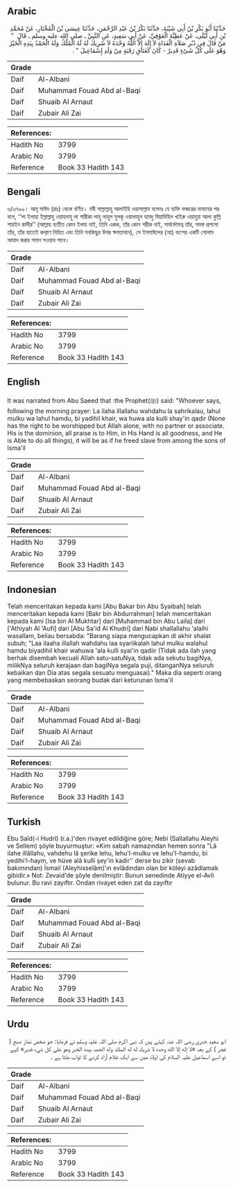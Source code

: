 ## Arabic


<div dir="rtl" lang="ar" style={{fontSize:'larger',backgroundColor:'#f8f9fa',padding:20}}>
حَدَّثَنَا أَبُو بَكْرِ بْنُ أَبِي شَيْبَةَ، حَدَّثَنَا بَكْرُ بْنُ عَبْدِ الرَّحْمَنِ، حَدَّثَنَا عِيسَى بْنُ الْمُخْتَارِ، عَنْ مُحَمَّدِ بْنِ أَبِي لَيْلَى، عَنْ عَطِيَّةَ الْعَوْفِيِّ، عَنْ أَبِي سَعِيدٍ، عَنِ النَّبِيِّ ـ صلى الله عليه وسلم ـ قَالَ ‏ "‏ مَنْ قَالَ فِي دُبُرِ صَلاَةِ الْغَدَاةِ لاَ إِلَهَ إِلاَّ اللَّهُ وَحْدَهُ لاَ شَرِيكَ لَهُ لَهُ الْمُلْكُ وَلَهُ الْحَمْدُ بِيَدِهِ الْخَيْرُ وَهُوَ عَلَى كُلِّ شَىْءٍ قَدِيرٌ - كَانَ كَعَتَاقِ رَقَبَةٍ مِنْ وَلَدِ إِسْمَاعِيلَ ‏"‏ ‏.‏
</div>
<div style={{backgroundColor:'#f8f9fa',padding:20, marginBottom: 10}}><table> <thead> <tr> <th>Grade</th> <th></th> </tr> </thead> <tbody> <tr><td>Daif</td><td>Al-Albani</td></tr><tr><td>Daif</td><td>Muhammad Fouad Abd al-Baqi</td></tr><tr><td>Daif</td><td>Shuaib Al Arnaut</td></tr><tr><td>Daif</td><td>Zubair Ali Zai</td></tr></tbody></table><table> <thead> <tr> <th>References:</th> <th></th> </tr> </thead> <tbody><tr><td>Hadith No</td><td>3799</td></tr><tr><td>Arabic No</td><td>3799</td></tr><tr><td>Reference</td><td>Book 33 Hadith 143</td></tr></tbody></table></div>

## Bengali


<div dir="ltr" lang="bn" style={{fontSize:'larger',backgroundColor:'#f8f9fa',padding:20}}>
৬/৩৭৯৯। আবূ সাঈদ (রাঃ) থেকে বর্ণিত। নবী সাল্লাল্লাহু আলাইহি ওয়াসাল্লাম বলেনঃ যে ব্যক্তি ফজরের নামাযের পর বলে, ‘‘লা ইলাহা ইল্লাল্লাহু ওয়াহদাহু লা শারীকা লাহু লাহুল মুলকূ ওয়ালাহুল হামদু বিয়াদিহিল খাইরু ওয়াহুয়া আলা কুল্লি শায়ইন কাদীর’’ (আল্লাহ ব্যতীত কোন ইলাহ নাই, তিনি একক, তাঁর কোন শরীক নাই, সার্বভৌমত্ব তাঁর, সমস্ত প্রশংসা তাঁর, তাঁর হাতেই কল্যাণ নিহিত এবং তিনি সবকিছুর উপর ক্ষমতাবান), সে ইসমাঈলের (আ) বংশের একটি গোলাম আযাদ করার সমান সওয়াব পাবে।
</div>
<div style={{backgroundColor:'#f8f9fa',padding:20, marginBottom: 10}}><table> <thead> <tr> <th>Grade</th> <th></th> </tr> </thead> <tbody> <tr><td>Daif</td><td>Al-Albani</td></tr><tr><td>Daif</td><td>Muhammad Fouad Abd al-Baqi</td></tr><tr><td>Daif</td><td>Shuaib Al Arnaut</td></tr><tr><td>Daif</td><td>Zubair Ali Zai</td></tr></tbody></table><table> <thead> <tr> <th>References:</th> <th></th> </tr> </thead> <tbody><tr><td>Hadith No</td><td>3799</td></tr><tr><td>Arabic No</td><td>3799</td></tr><tr><td>Reference</td><td>Book 33 Hadith 143</td></tr></tbody></table></div>

## English


<div dir="ltr" lang="en" style={{fontSize:'larger',backgroundColor:'#f8f9fa',padding:20}}>
It was narrated from Abu Saeed that :the Prophet(ﷺ) said: "Whoever says, following the morning prayer: La ilaha illallahu wahdahu la sahrikalau, lahul mulku wa lahul hamdu, bi yadihil khair, wa huwa ala kulli shay'in qadir (None has the right to be worshipped but Allah alone, with no partner or associate. His is the dominion, all praise is to Him, in His Hand is all goodness, and He is Able to do all things), it will be as if he freed slave from among the sons of Isma'il
</div>
<div style={{backgroundColor:'#f8f9fa',padding:20, marginBottom: 10}}><table> <thead> <tr> <th>Grade</th> <th></th> </tr> </thead> <tbody> <tr><td>Daif</td><td>Al-Albani</td></tr><tr><td>Daif</td><td>Muhammad Fouad Abd al-Baqi</td></tr><tr><td>Daif</td><td>Shuaib Al Arnaut</td></tr><tr><td>Daif</td><td>Zubair Ali Zai</td></tr></tbody></table><table> <thead> <tr> <th>References:</th> <th></th> </tr> </thead> <tbody><tr><td>Hadith No</td><td>3799</td></tr><tr><td>Arabic No</td><td>3799</td></tr><tr><td>Reference</td><td>Book 33 Hadith 143</td></tr></tbody></table></div>

## Indonesian


<div dir="ltr" lang="id" style={{fontSize:'larger',backgroundColor:'#f8f9fa',padding:20}}>
Telah menceritakan kepada kami [Abu Bakar bin Abu Syaibah] telah menceritakan kepada kami [Bakr bin Abdurrahman] telah menceritakan kepada kami [Isa bin Al Mukhtar] dari [Muhammad bin Abu Laila] dari ['Athiyah Al 'Aufi] dari [Abu Sa'id Al Khudri] dari Nabi shallallahu 'alaihi wasallam, beliau bersabda: "Barang siapa mengucapkan di akhir shalat subuh; "Laa ilaaha illallah wahdahu laa syariikalah lahul mulku walahul hamdu biyadihil khair wahuwa 'ala kulli syai'in qadiir (Tidak ada ilah yang berhak disembah kecuali Allah satu-satuNya, tidak ada sekutu bagiNya, milikNya seluruh kerajaan dan bagiNya segala puji, ditanganNya seluruh kebaikan dan Dia atas segala sesuatu menguasai)." Maka dia seperti orang yang membebaskan seorang budak dari keturunan Isma'il
</div>
<div style={{backgroundColor:'#f8f9fa',padding:20, marginBottom: 10}}><table> <thead> <tr> <th>Grade</th> <th></th> </tr> </thead> <tbody> <tr><td>Daif</td><td>Al-Albani</td></tr><tr><td>Daif</td><td>Muhammad Fouad Abd al-Baqi</td></tr><tr><td>Daif</td><td>Shuaib Al Arnaut</td></tr><tr><td>Daif</td><td>Zubair Ali Zai</td></tr></tbody></table><table> <thead> <tr> <th>References:</th> <th></th> </tr> </thead> <tbody><tr><td>Hadith No</td><td>3799</td></tr><tr><td>Arabic No</td><td>3799</td></tr><tr><td>Reference</td><td>Book 33 Hadith 143</td></tr></tbody></table></div>

## Turkish


<div dir="ltr" lang="tr" style={{fontSize:'larger',backgroundColor:'#f8f9fa',padding:20}}>
Ebu Saîd(-i Hudrî) (r.a.)'den rivayet edildiğine göre; Nebi (Sallallahu Aleyhi ve Sellem) şöyle buyurmuştur: «Kim sabah namazından hemen sonra "Lâ ilahe illâllahu, vahdehu lâ şerike lehu, lehu'l-mulku ve lehu'I-hamdu, bi yedihi'l-haym, ve hüve alâ kulli şey'in kadir'' derse bu zikir (sevab bakımından) İsmail (Aleyhisselâm)'ın evlâdından olan bir köleyi azâdlamak gibidir.» Not: Zevaid'de şöyle denilmiştir: Bunun senedinde Atiyye el-Avli bulunur. Bu ravi zayıftır. Ondan rivayet eden zat da zayıftır
</div>
<div style={{backgroundColor:'#f8f9fa',padding:20, marginBottom: 10}}><table> <thead> <tr> <th>Grade</th> <th></th> </tr> </thead> <tbody> <tr><td>Daif</td><td>Al-Albani</td></tr><tr><td>Daif</td><td>Muhammad Fouad Abd al-Baqi</td></tr><tr><td>Daif</td><td>Shuaib Al Arnaut</td></tr><tr><td>Daif</td><td>Zubair Ali Zai</td></tr></tbody></table><table> <thead> <tr> <th>References:</th> <th></th> </tr> </thead> <tbody><tr><td>Hadith No</td><td>3799</td></tr><tr><td>Arabic No</td><td>3799</td></tr><tr><td>Reference</td><td>Book 33 Hadith 143</td></tr></tbody></table></div>

## Urdu


<div dir="rtl" lang="ur" style={{fontSize:'larger',backgroundColor:'#f8f9fa',padding:20}}>
ابو سعید خدری رضی اللہ عنہ کہتے ہیں کہ نبی اکرم صلی اللہ علیہ وسلم نے فرمایا: جو شخص نماز صبح ( فجر ) کے بعد «لا إله إلا الله وحده لا شريك له له الملك وله الحمد بيده الخير وهو على كل شيء قدير» کہے تو اسے اسماعیل علیہ السلام کی اولاد میں سے ایک غلام آزاد کرنے کا ثواب ملتا ہے ۔
</div>
<div style={{backgroundColor:'#f8f9fa',padding:20, marginBottom: 10}}><table> <thead> <tr> <th>Grade</th> <th></th> </tr> </thead> <tbody> <tr><td>Daif</td><td>Al-Albani</td></tr><tr><td>Daif</td><td>Muhammad Fouad Abd al-Baqi</td></tr><tr><td>Daif</td><td>Shuaib Al Arnaut</td></tr><tr><td>Daif</td><td>Zubair Ali Zai</td></tr></tbody></table><table> <thead> <tr> <th>References:</th> <th></th> </tr> </thead> <tbody><tr><td>Hadith No</td><td>3799</td></tr><tr><td>Arabic No</td><td>3799</td></tr><tr><td>Reference</td><td>Book 33 Hadith 143</td></tr></tbody></table></div>